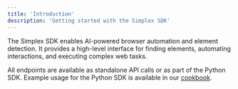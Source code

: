 ```yaml
---
title: 'Introduction'
description: 'Getting started with the Simplex SDK'
---
```


The Simplex SDK enables AI-powered browser automation and element detection. It provides a high-level interface for finding elements, automating interactions, and executing complex web tasks.

All endpoints are available as standalone API calls or as part of the Python SDK. Example usage for the Python SDK is available in our [cookbook](cookbook/examples).